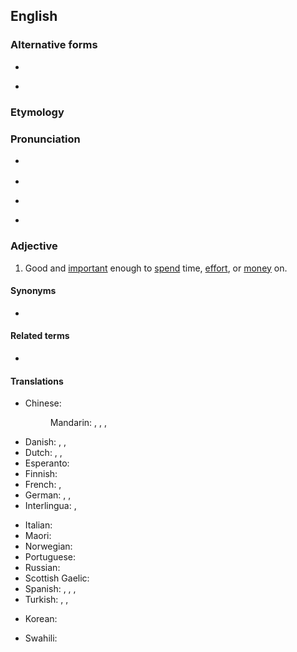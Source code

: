 {{also|worth while}}
==English==

===Alternative forms===
* {{l|en|worth while}}
* {{l|en|worthwile}} {{qualifier|archaic}}

===Etymology===
{{compound|en|worth|while}}

===Pronunciation===
* {{a|UK|in accents with the [[wine-whine merger]]}} {{IPA|en|/wɜː(ɹ)θˈwaɪl/}}
* {{audio|en|LL-Q1860 (eng)-Vealhurl-worthwhile.wav|Audio (RP)}}
* {{a|UK|in accents without the merger}} {{IPA|en|/wɜː(ɹ)θˈʍaɪl/}}
* {{rhymes|en|aɪl|s=2}}

===Adjective===
{{en-adj}}

# Good and [[important]] enough to [[spend]] time, [[effort]], or [[money]] on.
#: {{ux|en|Doing volunteer work to help others is truly '''worthwhile'''.}}

====Synonyms====
* {{l|en|worth it}}

====Related terms====
* {{l|en|worth one’s while}}

====Translations====
{{trans-top|good and important enough to spend time, effort, or money on}}
* Chinese:
*: Mandarin: {{t+|cmn|值得|tr=zhídé}}, {{t+|cmn|划算|tr=huásuàn}}, {{t+|cmn|划得來}}, {{t+|cmn|划得来|tr=huádelái}}
* Danish:  {{t|da|umagen værd}}, {{t|da|svarer sig}}, {{t|da|betaler sig}}
* Dutch: {{t|nl|de moeite lonend}}, {{t|nl|de moeite waard}}, {{t+|nl|waardevol}}
* Esperanto: {{t+|eo|inda}}
* Finnish: {{t|fi|vaivan arvoinen}}
* French: {{t|fr|[[de]] [[valeur]]}}, {{t|fr|[[valant]] [[la]] [[peine]]}}
* German: {{t+|de|lohnend}}, {{t+|de|wertvoll}}, {{t+|de|sinnvoll}}
* Interlingua: {{t|ia|[[de]] [[valor]]}}, {{t|ia|[[que]] [[vale]] [[le]] [[pena]]}}
{{trans-mid}}
* Italian: {{t|it|[[che]] [[vale]] [[la]] [[pena]]}}
* Maori: {{t|mi|whaihua}}
* Norwegian: {{t|no|umaken verd}}
* Portuguese: {{t+|pt|vantajoso}}
* Russian: {{t+|ru|сто́ящий}}
* Scottish Gaelic: {{t|gd|fiach}}
* Spanish: {{t|es|[[de]] [[valor]]}}, {{t|es|[[que]] [[vale]] [[la]] [[pena]]}}, {{t|es|[[que]] [[merece]] [[la]] [[pena]]}}, {{t|es|[[que]] [[compensa]] [[el]] [[esfuerzo]]}}
* Turkish: {{t+|tr|değer}}, {{t+|tr|faydalı}}, {{t+|tr|yararlı}}
{{trans-bottom}}

{{checktrans-top}}
* Korean: {{t-check|ko|값지다}}
{{trans-mid}}
* Swahili: {{t+check|sw|dhamana}}
{{trans-bottom}}